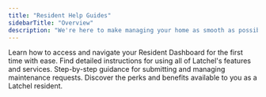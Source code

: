 ```yaml
---
title: "Resident Help Guides"
sidebarTitle: "Overview"
description: "We're here to make managing your home as smooth as possible. Whether you need help submitting a work request, understanding maintenance processes, or learning about our services, you're in the right place.  Explore our resident help articles category below to quickly find answers, or use the search bar to locate specific topics."
---
```


<CardGroup cols={2}>
  <Card title="Resident Dashboard Overview" icon="chalkboard-user" iconType="duotone" color="ff9b8a" href="/s/topic/0TO5e000000h9wrGAA/Resident-Dashboard-Overview">
    Learn how to access and navigate your Resident Dashboard for the first time with ease.
  </Card>
  <Card title="Comprehensive Guides" icon="note" iconType="duotone" color="ff9b8a" href="/s/topic/0TO5e000000h9wrGAA/Comprehensive-Resident-Help-Guides">
    Find detailed instructions for using all of Latchel's features and services.
  </Card>
  <Card title="Maintenance Request Guides" icon="house-building" iconType="duotone" color="ff9b8a" href="/s/topic/0TO5e000000h9wrGAA/Maintenance-Request-Guides-Overview">
    Step-by-step guidance for submitting and managing maintenance requests.
  </Card>
  <Card title="Resident Benefits Guides" icon="file-invoice-dollar" iconType="duotone" color="ff9b8a" href="/s/topic/0TO5e000000h9wrGAA/Resident-Benefits-Guides-Overview">
    Discover the perks and benefits available to you as a Latchel resident.
  </Card>
</CardGroup>